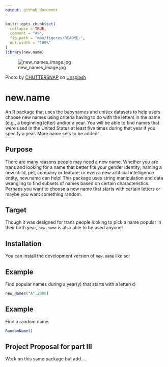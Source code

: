 ```yaml
---
output: github_document
---
```

```r
knitr::opts_chunk$set(
  collapse = TRUE,
  comment = "#>",
  fig.path = "man/figures/README-",
  out.width = "100%"
)
library(new.name)
```
![new_names_image.jpg](new_names_image.jpg)

Photo by <a href="https://unsplash.com/@chuttersnap?utm_source=unsplash&utm_medium=referral&utm_content=creditCopyText">CHUTTERSNAP</a> on <a href="https://unsplash.com/?utm_source=unsplash&utm_medium=referral&utm_content=creditCopyText">Unsplash</a>


# new.name

An R package that uses the babynames and unisex datasets to help users choose new names using criteria having to do with the letters in the name (e.g., a beginning letter) and/or a year. You will be able to find names that were used in the United States at least five times during that year if you specify a year. More name sets to be added!


## Purpose

There are many reasons people may need a new name. Whether you are trans and looking for a name that better fits your gender identity; naming a new child, pet, company or feature; or even a new artificial intelligence entity, new.name can help! This package uses string manipulation and data wrangling to find subsets of names based on certain characteristics. 
Perhaps you want to choose a new name that starts with certain letters or maybe you want something random. 


## Target

Though it was designed for trans people looking to pick a name popular in their birth year, `new.name` is also able to be used anyone!


## Installation

You can install the development version of `new.name` like so:


## Example

Find popular names during a year(y) that starts with a letter(x)

```r
new_Names("A",2000)
```


## Example 

Find a random name

```r
RandomName()
```

## Project Proposal for part III

Work on this same package but add....
